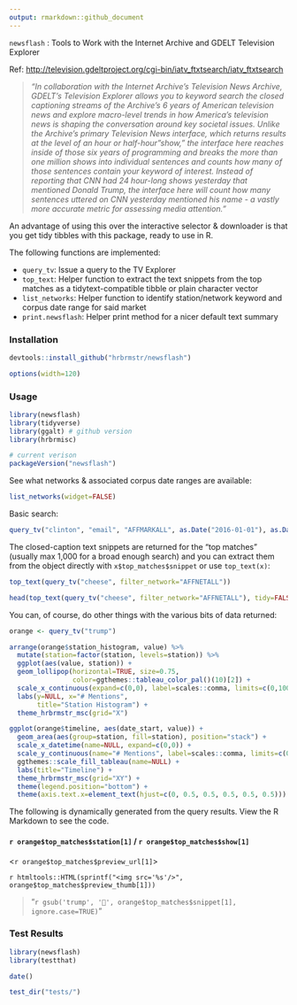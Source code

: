 ```yaml
---
output: rmarkdown::github_document
---
```


`newsflash` : Tools to Work with the Internet Archive and GDELT Television Explorer

Ref: <http://television.gdeltproject.org/cgi-bin/iatv_ftxtsearch/iatv_ftxtsearch>

>_"In collaboration with the Internet Archive's Television News Archive, GDELT's Television Explorer allows you to keyword search the closed captioning streams of the Archive's 6 years of American television news and explore macro-level trends in how America's television news is shaping the conversation around key societal issues. Unlike the Archive's primary Television News interface, which returns results at the level of an hour or half-hour "show," the interface here reaches inside of those six years of programming and breaks the more than one million shows into individual sentences and counts how many of those sentences contain your keyword of interest. Instead of reporting that CNN had 24 hour-long shows yesterday that mentioned Donald Trump, the interface here will count how many sentences uttered on CNN yesterday mentioned his name - a vastly more accurate metric for assessing media attention."_

An advantage of using this over the interactive selector & downloader is that you get tidy tibbles with this package, ready to use in R.

The following functions are implemented:

- `query_tv`:	Issue a query to the TV Explorer
- `top_text`: Helper function to extract the text snippets from the top matches as a tidytext-compatible tibble or plain character vector
- `list_networks`:	Helper function to identify station/network keyword and corpus date range for said market
- `print.newsflash`: Helper print method for a nicer default text summary

### Installation

```r
devtools::install_github("hrbrmstr/newsflash")
```

```r
options(width=120)
```

### Usage

```r
library(newsflash)
library(tidyverse)
library(ggalt) # github version
library(hrbrmisc)

# current verison
packageVersion("newsflash")
```

See what networks & associated corpus date ranges are available:

```r
list_networks(widget=FALSE)
```

Basic search:

```r
query_tv("clinton", "email", "AFFMARKALL", as.Date("2016-01-01"), as.Date("2016-11-15"))
```

The closed-caption text snippets are returned for the "top matches" (usually max 1,000 for a broad enough search) and you can extract them from the object directly with `x$top_matches$snippet` or use `top_text(x)`:

```r
top_text(query_tv("cheese", filter_network="AFFNETALL"))
```

```r
head(top_text(query_tv("cheese", filter_network="AFFNETALL"), tidy=FALSE))
```

You can, of course, do other things with the various bits of data returned:

```r
orange <- query_tv("trump")
```

```r
arrange(orange$station_histogram, value) %>% 
  mutate(station=factor(station, levels=station)) %>% 
  ggplot(aes(value, station)) +
  geom_lollipop(horizontal=TRUE, size=0.75,
                color=ggthemes::tableau_color_pal()(10)[2]) +
  scale_x_continuous(expand=c(0,0), label=scales::comma, limits=c(0,100000)) +
  labs(y=NULL, x="# Mentions",
       title="Station Histogram") +
  theme_hrbrmstr_msc(grid="X")
```

```r
ggplot(orange$timeline, aes(date_start, value)) +
  geom_area(aes(group=station, fill=station), position="stack") +
  scale_x_datetime(name=NULL, expand=c(0,0)) +
  scale_y_continuous(name="# Mentions", label=scales::comma, limits=c(0, 8000), expand=c(0,0)) +
  ggthemes::scale_fill_tableau(name=NULL) +
  labs(title="Timeline") +
  theme_hrbrmstr_msc(grid="XY") +
  theme(legend.position="bottom") +
  theme(axis.text.x=element_text(hjust=c(0, 0.5, 0.5, 0.5, 0.5, 0.5)))
```

The following is dynamically generated from the query results. View the R Markdown to see the code.

#### `r orange$top_matches$station[1]` / `r orange$top_matches$show[1]`

<`r orange$top_matches$preview_url[1]`>

`r htmltools::HTML(sprintf("<img src='%s'/>", orange$top_matches$preview_thumb[1]))`

>"`r gsub('trump', '🍊', orange$top_matches$snippet[1], ignore.case=TRUE)`"

### Test Results

```r
library(newsflash)
library(testthat)

date()

test_dir("tests/")
```

